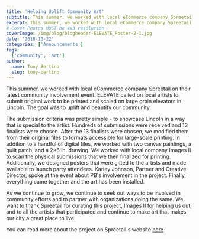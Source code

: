 ```yaml
---
title: 'Helping Uplift Community Art'
subtitle: This summer, we worked with local eCommerce company Spreetail on their latest community involvement event.
excerpt: This summer, we worked with local eCommerce company Spreetail on their latest community involvement event.
# Cover Photos MUST be 4x3 resolution
coverImage: /img/blog/blogheader-ELEVATE_Poster-2-1.jpg
date: '2018-10-22'
categories: ['Announcements']
tags:
  ['community', 'art']
author:
  name: Tony Bertino
  slug: tony-bertino
---
```

This summer, we worked with local eCommerce company Spreetail on their latest community involvement event. ELEVATE called on local artists to submit original work to be printed and scaled on large grain elevators in Lincoln. The goal was to uplift and beautify our community.

The submission criteria was pretty simple - to showcase Lincoln in a way that is special to the artist. Hundreds of submissions were received and 13 finalists were chosen. After the 13 finalists were chosen, we modified them from their original files to formats accessible for large-scale printing. In addition to a handful of digital files, we worked with two canvas paintings, a quilt patch, and a 2×6 in. drawing. We worked with local company Images II to scan the physical submissions that we then finalized for printing. Additionally, we designed posters that were gifted to the artists and made available to launch party attendees. Karley Johnson, Partner and Creative Director, spoke at the event about PB's involvement in the project. Finally, everything came together and the art has been installed.

As we continue to grow, we continue to seek out ways to be involved in community efforts and to partner with organizations doing the same. We want to thank Spreetail for curating this project, Images II for helping us out, and to all the artists that participated and continue to make art that makes our city a great place to live.

You can read more about the project on Spreetail's website [here](https://www.wearespreetail.com/).